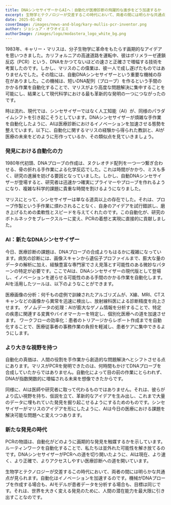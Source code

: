 ```yaml
---
title: DNAシンセサイザーからAIへ：自動化が医療診断の飛躍的な進歩をどう加速するか
excerpt: 生物学とテクノロジーが交差するこの時代において、両者の間には明らかな共通点が見られます。自動化はイノベーションを加速するのです。機械がDNAプローブを作成する場合も、AIモデルが患者データを分析する場合も、目標は同じです。それは、世界を大きく変える発見のために、人間の潜在能力を最大限に引き出すことなのです。
date: 2025-01-02
coverImage: /images/news-and-blog/kary-mullis-pcr-inventor.png
author: ジョシュア・オウオイエミ
authorImage: /images/logo/modastera_logo_white_bg.png
---
```


1983年、キャリー・マリスは、分子生物学に革命をもたらす画期的なアイデアを思いつきました。カリフォルニアの高速道路を運転中、彼はポリメラーゼ連鎖反応（PCR）という、DNAをかつてないほどの速さと正確さで増幅する技術を考案したのです。しかし、マリスのこの偉業は、彼一人で成し遂げたものではありませんでした。その陰には、自動DNAシンセサイザーという重要な機械の存在がありました。この機械は、短いDNA配列（プローブ）を作るという手間のかかる作業を自動化することで、マリスがより高度な問題解決に集中することを可能にし、結果として現代科学における最も革新的な発明の一つにつながったのです。

時は流れ、現代では、シンセサイザーではなく人工知能（AI）が、同様のパラダイムシフトを引き起こそうとしています。DNAシンセサイザーが煩雑な手作業を自動化したように、AIは医療診断におけるイノベーションを加速させる態勢を整えています。以下に、自動化に関するマリスの経験から得られた教訓と、AIが医療の未来をどのように形作っているか、その類似点を見ていきましょう。

### 発見における自動化の力

1980年代初頭、DNAプローブの作成は、ヌクレオチド配列を一つ一つ繋ぎ合わせる、骨の折れる手作業による化学反応でした。これは時間がかかり、ミスも多く、研究の進展を妨げる要因となっていました。しかし、自動DNAシンセサイザーが登場すると、研究者は迅速かつ確実にプライマーやプローブを作れるようになり、複雑な科学的課題に貴重な時間を割けるようになりました。

マリスにとって、シンセサイザーは単なる道具以上の存在でした。それは、プローブ作製という手作業に煩わされることなく、自身のアイデアを試行錯誤し、磨き上げるための柔軟性とスピードを与えてくれたのです。この自動化が、研究のボトルネックをブレークスルーに変え、PCRの着想と実現に直接的に貢献しました。

### AI：新たなDNAシンセサイザー

今日、医療診断の課題は、DNAプローブの合成よりもはるかに複雑になっています。病気の診断には、画像スキャンから遺伝子プロファイルまで、膨大な量のデータの解析に加え、経験豊富な専門家でさえ見落とす可能性のある微妙なパターンの特定が必要です。ここでAIは、DNAシンセサイザーの現代版として登場し、イノベーションを遅らせる可能性のある手間のかかる作業を自動化します。AIを活用したツールは、以下のようなことができます。

医療画像の分析：何千もの症例で訓練されたアルゴリズムが、X線、MRI、CTスキャンなどの画像から異常を迅速に検出し、放射線科医による診断精度を向上させます。
ゲノムデータの処理：AIが膨大なゲノム情報を分析することで、特定の疾患に関連する変異やバイオマーカーを特定し、個別化医療への道を加速させます。
ワークフローの効率化：患者のトリアージからレポート作成までを自動化することで、医療従事者の事務作業の負担を軽減し、患者ケアに集中できるようにします。

### より大きな視野を持つ

自動化の真価は、人間の役割を手作業から創造的な問題解決へとシフトさせる点にあります。マリスがPCRを発明できたのは、何時間もかけてDNAプローブを合成していたからではありません。自動化によって目の前の作業にとらわれず、DNAが指数関数的に増幅される未来を想像できたからです。

同様に、AIは医師や研究者に取って代わるものではありません。それは、彼らがより広い視野を持ち、仮説を立て、革新的なアイデアを生み出し、これまで大量のデータに埋もれていた発見を掘り起こせるようにするためのものです。シンセサイザーがマリスのアイデアを形にしたように、AIは今日の医療における課題を解決可能な問題へと変えつつあります。

### 新たな発見の時代

PCRの物語は、自動化がどのように画期的な発見を触媒するかを示しています。ルーティンワークを自動化することで、私たちは並外れた可能性を解き放てるのです。DNAシンセサイザーがPCRへの道を切り開いたように、AIは現在、より速く、より正確で、よりアクセスしやすい医療診断への道を開いています。

生物学とテクノロジーが交差するこの時代において、両者の間には明らかな共通点が見られます。自動化はイノベーションを加速するのです。機械がDNAプローブを作成する場合も、AIモデルが患者データを分析する場合も、目標は同じです。それは、世界を大きく変える発見のために、人間の潜在能力を最大限に引き出すことなのです。
